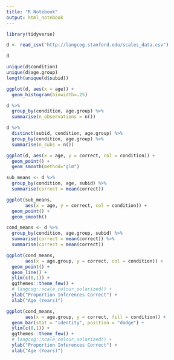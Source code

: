 ```yaml
---
title: "R Notebook"
output: html_notebook
---
```


```r
library(tidyverse)
```

```r
d <- read_csv("http://langcog.stanford.edu/scales_data.csv")
```
```r
d
```

```r
unique(d$condition)
unique(d$age.group)
length(unique(d$subid))
```
```r
ggplot(d, aes(x = age)) + 
  geom_histogram(binwidth=.25)
```

```r
d %>%
  group_by(condition, age.group) %>%
  summarise(n_observations = n()) 
```
```r
d %>%
  distinct(subid, condition, age.group) %>%
  group_by(condition, age.group) %>%
  summarise(n_subs = n())
```
```r
ggplot(d, aes(x = age, y = correct, col = condition)) + 
  geom_point() + 
  geom_smooth(method="glm") 
```
```r
sub_means <- d %>%
  group_by(condition, age, subid) %>%
  summarise(correct = mean(correct))

ggplot(sub_means, 
       aes(x = age, y = correct, col = condition)) + 
  geom_point() + 
  geom_smooth()

```


```r
cond_means <- d %>%
  group_by(condition, age.group, subid) %>%
  summarise(correct = mean(correct)) %>%
  summarise(correct = mean(correct))

ggplot(cond_means, 
       aes(x = age.group, y = correct, col = condition)) + 
  geom_point() + 
  geom_line() + 
  ylim(c(0,1)) + 
  ggthemes::theme_few() + 
  # langcog::scale_colour_solarized() + 
  ylab("Proportion Inferences Correct") + 
  xlab("Age (Years)")

```


```r
ggplot(cond_means, 
       aes(x = age.group, y = correct, fill = condition)) + 
  geom_bar(stat = "identity", position = "dodge") + 
  ylim(c(0,1)) + 
  ggthemes::theme_few() + 
  # langcog::scale_colour_solarized() + 
  ylab("Proportion Inferences Correct") + 
  xlab("Age (Years)")

```


